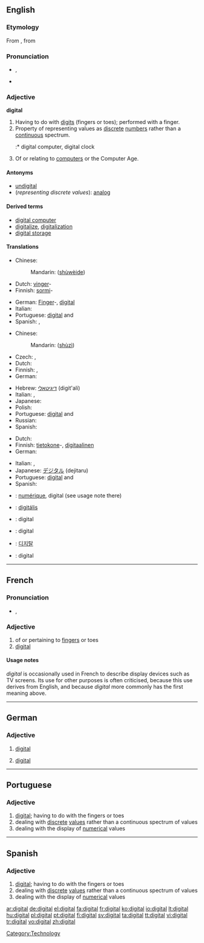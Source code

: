==English==
{{wikipedia}}

===Etymology===
From {{etyl|la}} {{term|digitalis|digitālis|lang=la}}, from {{term|digitus||finger, toe|lang=la}}

===Pronunciation===
* {{IPA|/ˈdɪʤətl/}}, {{SAMPA|/"dIdZ@tl/}}
* {{audio|en-us-digital.ogg|Audio (US)}}

===Adjective===
'''digital''' {{notcomp}}

# Having to do with [[digit]]s (fingers or toes); performed with a finger.
# Property of representing values as [[discrete]] [[number]]s rather than a [[continuous]] spectrum.
#:* digital computer, digital clock
# Of or relating to [[computer]]s or the Computer Age.

====Antonyms====
* [[undigital]]
* (''representing discrete values''): [[analog]]

====Derived terms====
* [[digital computer]]
* [[digitalize]], [[digitalization]]
* [[digital storage]]

====Translations====
{{trans-top|having to do or performed with a finger}}
* Chinese:
*: Mandarin: {{zh-ts|[[數位]]的|[[数位]]的}} ([[shù]][[wèi]][[de]])
* Dutch: [[vinger]]-
* Finnish: [[sormi]]-
{{trans-mid}}
* German: [[Finger]]-, [[#German|digital]] {{italbrac|medicine}}
* Italian: {{t+|it|digitale}}
* Portuguese: [[#Portuguese|digital]] {{m}} and {{f}}
* Spanish: {{t-|es|digital}}, {{t|es|dactilar}}
{{trans-bottom}}

{{trans-top|representing discrete values}}
* Chinese:
*: Mandarin: {{zh-ts|數字|数字}} ([[shù]][[zì]])
* Czech: {{t-|cs|číslicový|m}}, {{t-|cs|digitální|m}}
* Dutch: {{t-|nl|digitaal}}
* Finnish: {{t+|fi|digitaalinen}}, {{t+|fi|numeerinen}}
* German: {{t+|de|digital}}
{{trans-mid}}
* Hebrew: [[דיגיטאלי]] (digit'ali)
* Italian: {{t+|it|digitale}}, {{t-|it|discreto}}
* Japanese: {{t+|ja|デジタル|tr=dejitaru|sc=Jpan}}
* Polish: {{t-|pl|cyfrowy|m}}
* Portuguese: [[#Portuguese|digital]] {{m}} and {{f}}
* Russian: {{t+|ru|цифровой|tr=cifrovój|sc=Cyrl}}
* Spanish: {{t-|es|digital}}
{{trans-bottom}}

{{trans-top|of or relating to computers}}
* Dutch: {{t-|nl|digitaal}}
* Finnish: [[tietokone]]-,  [[digitaalinen]]
* German: {{t+|de|digital}}
{{trans-mid}}
* Italian: {{t+|it|digitale}}, {{t-|it|informatico}}
* Japanese: [[デジタル]] (dejitaru)
* Portuguese: [[#Portuguese|digital]] {{m}} and {{f}}
* Spanish: {{t-|es|digital}}
{{trans-bottom}}

{{checktrans-top}}
* {{ttbc|French}}: [[numérique]], digital (see usage note there)
* {{ttbc|Hungarian}}: [[digitális]]
* {{ttbc|Indonesian}}: digital
* {{ttbc|Interlingua}}: digital
* {{ttbc|Korean}}: [[디지탈]]
* {{ttbc|Swedish}}: digital
{{trans-bottom}}

----

==French==

===Pronunciation===
* {{IPA|/di.ʒi.tal/|lang=fr}}, {{SAMPA|/di.Zi.tal/}}

===Adjective===
{{fr-infl-adj|sm=digital|sf=digitale|pm=digitaux|pf=digitales|smp=di.ʒi.tal|sfp=di.ʒi.tal|pmp=di.ʒi.tɔ|pfp=di.ʒi.tal}}
{{fr-adj|mp=digitaux}}

# of or pertaining to [[finger]]s or toes
# [[digital]]

====Usage notes====
''digital'' is occasionally used in French to describe display devices such as TV screens. Its use for other purposes is often criticised, because this use derives from English, and because ''digital'' more commonly has the first meaning above.

----

==German==

===Adjective===
{{de-adj|-}}

# {{computing|lang=de}} [[#English|digital]]
# {{medicine|lang=de}} [[#English|digital]]

----

==Portuguese==

===Adjective===
{{pt-adj-mf|pl=digitais}}

# [[#English|digital]]; having to do with the fingers or toes
# dealing with [[discrete]] [[values]] rather than a continuous spectrum of values
# dealing with the display of [[numerical]] values

----

==Spanish==

===Adjective===
{{es-adj|feminine=digital|masculine plural=digitales|feminine plural=digitales}}

# [[#English|digital]]; having to do with the fingers or toes
# dealing with [[discrete]] [[values]] rather than a continuous spectrum of values
# dealing with the display of [[numerical]] values

[[Category:Technology]]

[[ar:digital]]
[[de:digital]]
[[el:digital]]
[[fa:digital]]
[[fr:digital]]
[[ko:digital]]
[[io:digital]]
[[lt:digital]]
[[hu:digital]]
[[pl:digital]]
[[pt:digital]]
[[fi:digital]]
[[sv:digital]]
[[ta:digital]]
[[tt:digital]]
[[vi:digital]]
[[tr:digital]]
[[vo:digital]]
[[zh:digital]]